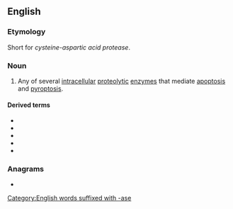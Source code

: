==English==

===Etymology===
Short for ''cysteine-aspartic acid protease''.

===Noun===
{{wikipedia}}
{{en-noun}}

# {{lb|en|enzyme}} Any of several [[intracellular]] [[proteolytic]] [[enzyme]]s that mediate [[apoptosis]] and [[pyroptosis]].

====Derived terms====
* {{l|en|anticaspase}}
* {{l|en|metacaspase}}
* {{l|en|multicaspase}}
* {{l|en|paracaspase}}
* {{l|en|polycaspase}}

===Anagrams===
* {{anagrams|en|a=aacepss|sea caps}}

[[Category:English words suffixed with -ase]]